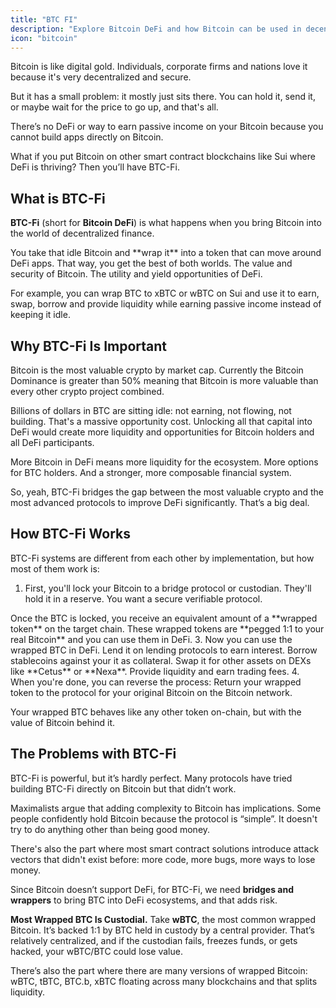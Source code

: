 ```yaml
---
title: "BTC FI"
description: "Explore Bitcoin DeFi and how Bitcoin can be used in decentralized finance protocols"
icon: "bitcoin"
---
```


<Info>
Bitcoin is like digital gold. Individuals, corporate firms and nations love it because it's very decentralized and secure.
</Info>

But it has a small problem: it mostly just sits there. You can hold it, send it, or maybe wait for the price to go up, and that's all. 

There’s no DeFi or way to earn passive income on your Bitcoin because you cannot build apps directly on Bitcoin. 

What if you put Bitcoin on other smart contract blockchains like Sui where DeFi is thriving? Then you’ll have BTC-Fi.

## What is BTC-Fi

**BTC-Fi** (short for **Bitcoin DeFi**) is what happens when you bring Bitcoin into the world of decentralized finance.

<Check>
You take that idle Bitcoin and **wrap it** into a token that can move around DeFi apps. That way, you get the best of both worlds. The value and security of Bitcoin. The utility and yield opportunities of DeFi.
</Check>

For example, you can wrap BTC to xBTC or wBTC on Sui and use it to earn, swap, borrow and provide liquidity while earning passive income instead of keeping it idle.

## Why BTC-Fi Is Important

<Tip>
Bitcoin is the most valuable crypto by market cap. Currently the Bitcoin Dominance is greater than 50% meaning that Bitcoin is more valuable than every other crypto project combined.
</Tip>

Billions of dollars in BTC are sitting idle: not earning, not flowing, not building. That's a massive opportunity cost. Unlocking all that capital into DeFi would create more liquidity and opportunities for Bitcoin holders and all DeFi participants.

More Bitcoin in DeFi means more liquidity for the ecosystem. More options for BTC holders. And a stronger, more composable financial system.

So, yeah, BTC-Fi bridges the gap between the most valuable crypto and the most advanced protocols to improve DeFi significantly. That’s a big deal.

## How BTC-Fi Works

BTC-Fi systems are different from each other by implementation, but how most of them work is:

1. First, you'll lock your Bitcoin to a bridge protocol or custodian. They'll hold it in a reserve. You want a secure verifiable protocol.

<Warning>
Once the BTC is locked, you receive an equivalent amount of a **wrapped token** on the target chain. These wrapped tokens are **pegged 1:1 to your real Bitcoin** and you can use them in DeFi.
</Warning>
3. Now you can use the wrapped BTC in DeFi. Lend it on lending protocols to earn interest. Borrow stablecoins against your it as collateral. Swap it for other assets on DEXs like **Cetus** or **Nexa**. Provide liquidity and earn trading fees.
4. When you're done, you can reverse the process: Return your wrapped token to the protocol for your original Bitcoin on the Bitcoin network.

Your wrapped BTC behaves like any other token on-chain, but with the value of Bitcoin behind it.

## The Problems with BTC-Fi

BTC-Fi is powerful, but it’s hardly perfect. Many protocols have tried building BTC-Fi directly on Bitcoin but that didn’t work.

Maximalists argue that adding complexity to Bitcoin has implications. Some people confidently hold Bitcoin because the protocol is “simple”. It doesn't try to do anything other than being good money.

There's also the part where most smart contract solutions introduce attack vectors that didn't exist before: more code, more bugs, more ways to lose money.

Since Bitcoin doesn’t support DeFi, for BTC-Fi, we need **bridges and wrappers** to bring BTC into DeFi ecosystems, and that adds risk.

**Most Wrapped BTC Is Custodial.** Take **wBTC**, the most common wrapped Bitcoin. It’s backed 1:1 by BTC held in custody by a central provider. That’s relatively centralized, and if the custodian fails, freezes funds, or gets hacked, your wBTC/BTC could lose value.

There’s also the part where there are many versions of wrapped Bitcoin: wBTC, tBTC, BTC.b, xBTC floating across many blockchains and that splits liquidity.